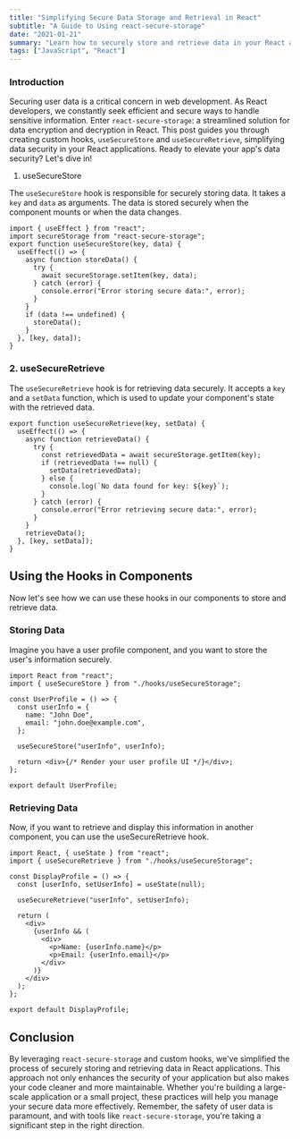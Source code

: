 ```yaml
---
title: "Simplifying Secure Data Storage and Retrieval in React"
subtitle: "A Guide to Using react-secure-storage"
date: "2021-01-21"
summary: "Learn how to securely store and retrieve data in your React applications using react-secure-storage and custom React hooks, enhancing security and code maintainability."
tags: ["JavaScript", "React"]
---
```


### Introduction

Securing user data is a critical concern in web development. As React developers, we constantly seek efficient and secure ways to handle sensitive information. Enter `react-secure-storage`: a streamlined solution for data encryption and decryption in React. This post guides you through creating custom hooks, `useSecureStore` and `useSecureRetrieve`, simplifying data security in your React applications. Ready to elevate your app's data security? Let's dive in!

1. useSecureStore

The `useSecureStore` hook is responsible for securely storing data. It takes a `key` and `data` as arguments. The data is stored securely when the component mounts or when the data changes.

```tsx
import { useEffect } from "react";
import secureStorage from "react-secure-storage";
export function useSecureStore(key, data) {
  useEffect(() => {
    async function storeData() {
      try {
        await secureStorage.setItem(key, data);
      } catch (error) {
        console.error("Error storing secure data:", error);
      }
    }
    if (data !== undefined) {
      storeData();
    }
  }, [key, data]);
}
```

### 2. useSecureRetrieve

The `useSecureRetrieve` hook is for retrieving data securely. It accepts a `key` and a `setData` function, which is used to update your component's state with the retrieved data.

```tsx
export function useSecureRetrieve(key, setData) {
  useEffect(() => {
    async function retrieveData() {
      try {
        const retrievedData = await secureStorage.getItem(key);
        if (retrievedData !== null) {
          setData(retrievedData);
        } else {
          console.log(`No data found for key: ${key}`);
        }
      } catch (error) {
        console.error("Error retrieving secure data:", error);
      }
    }
    retrieveData();
  }, [key, setData]);
}
```

## Using the Hooks in Components

Now let's see how we can use these hooks in our components to store and retrieve data.

### Storing Data

Imagine you have a user profile component, and you want to store the user's information securely.

```tsx
import React from "react";
import { useSecureStore } from "./hooks/useSecureStorage";

const UserProfile = () => {
  const userInfo = {
    name: "John Doe",
    email: "john.doe@example.com",
  };

  useSecureStore("userInfo", userInfo);

  return <div>{/* Render your user profile UI */}</div>;
};

export default UserProfile;
```

### Retrieving Data

Now, if you want to retrieve and display this information in another component, you can use the useSecureRetrieve hook.

```tsx
import React, { useState } from "react";
import { useSecureRetrieve } from "./hooks/useSecureStorage";

const DisplayProfile = () => {
  const [userInfo, setUserInfo] = useState(null);

  useSecureRetrieve("userInfo", setUserInfo);

  return (
    <div>
      {userInfo && (
        <div>
          <p>Name: {userInfo.name}</p>
          <p>Email: {userInfo.email}</p>
        </div>
      )}
    </div>
  );
};

export default DisplayProfile;
```

## Conclusion

By leveraging `react-secure-storage` and custom hooks, we've simplified the process of securely storing and retrieving data in React applications. This approach not only enhances the security of your application but also makes your code cleaner and more maintainable. Whether you're building a large-scale application or a small project, these practices will help you manage your secure data more effectively. Remember, the safety of user data is paramount, and with tools like `react-secure-storage`, you're taking a significant step in the right direction.
